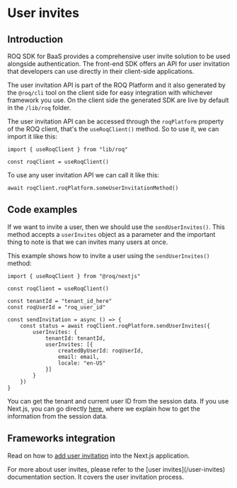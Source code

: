 
# User invites

## Introduction

ROQ SDK for BaaS provides a comprehensive user invite solution to be used alongside authentication. The front-end SDK offers an API for user invitation that developers can use directly in their client-side applications.

The user invitation API is part of the ROQ Platform and it also generated by the `@roq/cli` tool on the client side for easy integration with whichever framework you use. On the client side the generated SDK are live by default in the `/lib/roq` folder.

The user invitation API can be accessed through the `roqPlatform` property of the ROQ client, that's the `useRoqClient()` method. So to use it, we can import it like this:

```tsx
import { useRoqClient } from "lib/roq"

const roqClient = useRoqClient()
```

To use any user invitation API we can call it like this:

```tsx
await roqClient.roqPlatform.someUserInvitationMethod()
```

## Code examples

If we want to invite a user, then we should use the `sendUserInvites()`. This method accepts a `userInvites` object as a parameter and the important thing to note is that we can invites many users at once.

This example shows how to invite a user using the `sendUserInvites()` method:

```tsx
import { useRoqClient } from "@roq/nextjs"

const roqClient = useRoqClient()

const tenantId = "tenant_id_here"
const roqUserId = "roq_user_id"

const sendInvitation = async () => {
    const status = await roqClient.roqPlatform.sendUserInvites({
        userInvites: {
            tenantId: tenantId,
            userInvites: [{
                createdByUserId: roqUserId,
                email: email,
                locale: "en-US"
            }]
        }
    })
}
```

You can get the tenant and current user ID from the session data. If you use Next.js, you can go directly [here](/next-js/add-authentication#email-role-and-tenant), where we explain how to get the information from the session data.

## Frameworks integration

Read on how to [add user invitation](/next-js/add-user-invites) into the Next.js application.

<Callout type="info">
For more about user invites, please refer to the [user invites](/user-invites) documentation section. It covers the user invitation process.
</Callout>
